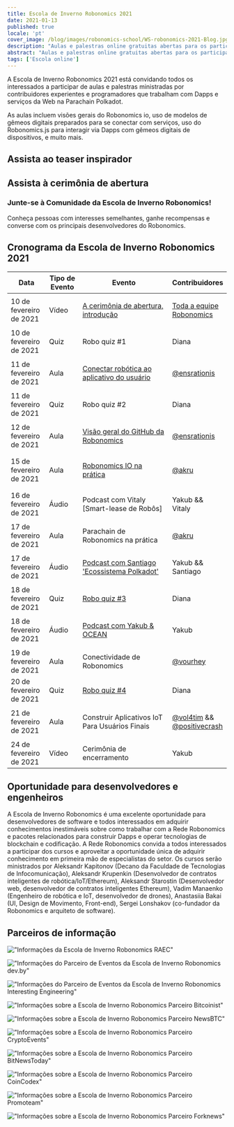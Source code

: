 ```yaml
---
title: Escola de Inverno Robonomics 2021
date: 2021-01-13
published: true
locale: 'pt'
cover_image: /blog/images/robonomics-school/WS-robonomics-2021-Blog.jpg
description: "Aulas e palestras online gratuitas abertas para os participantes. Tente construir Dapps e Serviços da Web para IoT na Parachain Polkadot durante a Escola de Inverno Robonomics 2021 (de 10 a 24 de fevereiro)"
abstract: "Aulas e palestras online gratuitas abertas para os participantes. Tente construir Dapps e Serviços da Web para IoT na Parachain Polkadot durante a Escola de Inverno Robonomics de 10 a 24 de fevereiro de 2021"
tags: ['Escola online']
---
```


<PostExpiredInfo/>

A Escola de Inverno Robonomics 2021 está convidando todos os interessados a participar de aulas e palestras ministradas por contribuidores experientes e programadores que trabalham com Dapps e serviços da Web na Parachain Polkadot.

As aulas incluem visões gerais do Robonomics io, uso de modelos de gêmeos digitais preparados para se conectar com serviços, uso do Robonomics.js para interagir via Dapps com gêmeos digitais de dispositivos, e muito mais.

## Assista ao teaser inspirador

<section class="animate-inside">

<YouTube id="https://youtu.be/RbNJ4ozUGXE" posterQuality="max"/>

</section>

## Assista à cerimônia de abertura

<section class="animate-inside">

<YouTube id="https://youtu.be/kQaSwNYHJQ8E" posterQuality="max"/>

</section>

<section class="animate-inside">
<TextCard icon="/icons/icon-forum.png" link="https://discord.gg/5UWNGNaAUf">

### Junte-se à Comunidade da Escola de Inverno Robonomics!
Conheça pessoas com interesses semelhantes, ganhe recompensas e converse com os principais desenvolvedores do Robonomics.

</TextCard>
</section>

## Cronograma da Escola de Inverno Robonomics 2021

<table class="mobile fullwidth">
<thead>
<tr>
<th style="width:110px">Data</th>
<th style="width:110px">Tipo de Evento</th>
<th style="min-width:190px">Evento</th>
<th>Contribuidores</th>
</tr>
</thead>
<tbody>

<tr>
<td data-th="CERIMÔNIA DE ABERTURA">10 de fevereiro de 2021</td>
<td>Vídeo</td>
<td data-th="Assistiro vídeo:">

[A cerimônia de abertura, introdução](https://wiki.robonomics.network/docs/wschool2021-intro)

</td>
<td data-th="Contribuidores:">

[Toda a equipe Robonomics](https://github.com/airalab)

</td>
</tr>

<tr>
<td data-th="ROBO QUIZ #1">10 de fevereiro de 2021</td>
<td>Quiz</td>
<td>Robo quiz #1</td>
<td data-th="Contribuidores:">Diana</td>
</tr>

<tr>
<td data-th="CONECTAR ROBÓTICA AO APLICATIVO DO USUÁRIO">11 de fevereiro de 2021</td>
<td>Aula</td>
<td data-th="Confira a aula:">

[Conectar robótica ao aplicativo do usuário](https://wiki.robonomics.network/docs/wschool2021-connect-robotics-to-user-app/)

</td>
<td data-th="Contribuidor:">

[@ensrationis](https://github.com/ensrationis)

</td>
</tr>

<tr>
<td data-th="ROBO QUIZ #2">11 de fevereiro de 2021</td>
<td>Quiz</td>
<td>Robo quiz #2</td>
<td data-th="Contribuidores:">Diana</td>
</tr>

<tr>
<td data-th="VISÃO GERAL DO GITHUB DA ROBONOMICS">12 de fevereiro de 2021</td>
<td>Aula</td>
<td data-th="Confira a aula:">

[Visão geral do GitHub da Robonomics](https://wiki.robonomics.network/docs/wschool2021-robonomics-github-overview)

</td>
<td data-th="Contribuidor:">

[@ensrationis](https://github.com/ensrationis)

</td>
</tr>

<tr>
<td data-th="ROBONOMICS IO NA PRÁTICA">15 de fevereiro de 2021</td>
<td>Aula</td>
<td data-th="Confira a aula:">

[Robonomics IO na prática](https://wiki.robonomics.network/docs/wschool2021-robonomics-io-in-practice)

</td>
<td data-th="Contribuidor:">

[@akru](https://github.com/akru)

</td>
</tr>

<tr>
<td data-th="PODCAST com Vitaly [Smart-lease of Robots]">16 de fevereiro de 2021</td>
<td>Áudio</td>
<td data-th="Áudio no Youtube:">

Podcast com Vitaly [Smart-lease de Robôs]

</td>
<td data-th="Contribuidor:">Yakub && Vitaly</td>
</tr>


<tr>
<td data-th="PARACHAIN DE ROBONOMICS NA PRÁTICA">17 de fevereiro de 2021</td>
<td>Aula</td>
<td>Parachain de Robonomics na prática</td>
<td data-th="Contribuidor:">

[@akru](https://github.com/akru)

</td>
</tr>

<tr>
<td data-th="PODCAST com Santiago 'Ecossistema Polkadot'">17 de fevereiro de 2021</td>
<td>Áudio</td>
<td data-th="Áudio no Youtube:">

[Podcast com Santiago 'Ecossistema Polkadot'](https://url.today/74)

</td>
<td data-th="Contribuidores:">Yakub && Santiago</td>
</tr>


<tr>
<td data-th="ROBO QUIZ #3">18 de fevereiro de 2021</td>
<td>Quiz</td>
<td data-th="Participe no Discord:">

[Robo quiz #3](https://discord.gg/5UWNGNaAUf)

</td>
<td data-th="Contribuidores:">Diana</td>
</tr>

<tr>
<td data-th="PODCAST com Yakub & OCEAN">18 de fevereiro de 2021</td>
<td>Áudio</td>
<td>

[Podcast com Yakub & OCEAN](https://url.today/75)

</td>
<td data-th="Contribuidores:">Yakub</td>
</tr>


<tr>
<td data-th="CONECTIVIDADE DE ROBONOMICS">19 de fevereiro de 2021</td>
<td>Aula</td>
<td>Conectividade de Robonomics</td>
<td data-th="Contribuidor:">

[@vourhey](https://github.com/Vourhey)

</td>
</tr>

<tr>
<td data-th="ROBO QUIZ #4">20 de fevereiro de 2021</td>
<td>Quiz</td>
<td data-th="Participe no Discord:">

[Robo quiz #4](https://discord.gg/5UWNGNaAUf)

</td>
<td data-th="Contribuidores:">Diana</td>
</tr>


<tr>
<td data-th="CONSTRUIR APLICATIVOS IOT PARA USUÁRIOS FINAIS">21 de fevereiro de 2021</td>
<td>Aula</td>
<td>Construir Aplicativos IoT Para Usuários Finais</td>
<td data-th="Contribuidores:">

[@vol4tim](https://github.com/vol4tim) && [@positivecrash](https://github.com/positivecrash)

</td>
</tr>

<tr>
<td data-th="CERIMÔNIA DE ENCERRAMENTO">24 de fevereiro de 2021</td>
<td>Vídeo</td>
<td>Cerimônia de encerramento</td>
<td data-th="Contribuidores:">Yakub</td>
</tr>

</tbody>
</table>


## Oportunidade para desenvolvedores e engenheiros

A Escola de Inverno Robonomics é uma excelente oportunidade para desenvolvedores de software e todos interessados em adquirir conhecimentos inestimáveis sobre como trabalhar com a Rede Robonomics e pacotes relacionados para construir Dapps e operar tecnologias de blockchain e codificação. A Rede Robonomics convida a todos interessados a participar dos cursos e aproveitar a oportunidade única de adquirir conhecimento em primeira mão de especialistas do setor. Os cursos serão ministrados por Aleksandr Kapitonov (Decano da Faculdade de Tecnologias de Infocomunicação), Aleksandr Krupenkin (Desenvolvedor de contratos inteligentes de robótica/IoT/Ethereum), Aleksandr Starostin (Desenvolvedor web, desenvolvedor de contratos inteligentes Ethereum), Vadim Manaenko (Engenheiro de robótica e IoT, desenvolvedor de drones), Anastasiia Bakai (UI, Design de Movimento, Front-end), Sergei Lonshakov (co-fundador da Robonomics e arquiteto de software).


## Parceiros de informação

<section class="grid-4 animate-inside">

<TextCard orientation="vertical" link="https://raec.ru" classList="pin">

!["Informações da Escola de Inverno Robonomics RAEC"](/blog/images/robonomics-school/raec.png)

</TextCard>

<TextCard orientation="vertical" link="https://events.dev.by/robonomics-winter-school">

!["Informações do Parceiro de Eventos da Escola de Inverno Robonomics dev.by"](/blog/images/robonomics-school/dev-logo-brand.png)

</TextCard>

<TextCard orientation="vertical" link="https://interestingengineering.com/events/robonomics-winter-school-2021">

!["Informações do Parceiro de Eventos da Escola de Inverno Robonomics Interesting Engineering"](/blog/images/robonomics-school/interestingengineering.png)

</TextCard>

<TextCard orientation="vertical" link="https://bitcoinist.com/robonomics-winter-school-2021-master-classes-and-lectures-open-for-attendees/">

!["Informações sobre a Escola de Inverno Robonomics Parceiro Bitcoinist"](/blog/images/robonomics-school/bitcoinist.png)

</TextCard>

<TextCard orientation="vertical" link="https://www.newsbtc.com/press-releases/robonomics-winter-school-2021-master-classes-and-lectures-open-for-attendees/">

!["Informações sobre a Escola de Inverno Robonomics Parceiro NewsBTC"](/blog/images/robonomics-school/newsbtc.jpg)

</TextCard>

<TextCard orientation="vertical" link="https://cryptoevents.global/">

!["Informações sobre a Escola de Inverno Robonomics Parceiro CryptoEvents"](/blog/images/robonomics-school/cryptoevents-logo.png)

</TextCard>

<TextCard orientation="vertical" link="https://bitnewstoday.com">

!["Informações sobre a Escola de Inverno Robonomics Parceiro BitNewsToday"](/blog/images/robonomics-school/BNT.png)

</TextCard>

<TextCard orientation="vertical" link="https://coincodex.com/">

!["Informações sobre a Escola de Inverno Robonomics Parceiro CoinCodex"](/blog/images/robonomics-school/coincodex.png)

</TextCard>

<TextCard orientation="vertical" link="https://www.youtube.com/channel/UCrvyFYM29oQ-EAejZgYqmWA">

!["Informações sobre a Escola de Inverno Robonomics Parceiro Promoteam"](/blog/images/robonomics-school/Promoteam.png)

</TextCard>

<TextCard orientation="'vertical'" link="https://forknews.io/">

!["Informações sobre a Escola de Inverno Robonomics Parceiro Forknews"](/blog/images/robonomics-school/forknews_io.png)

</TextCard>

</section>